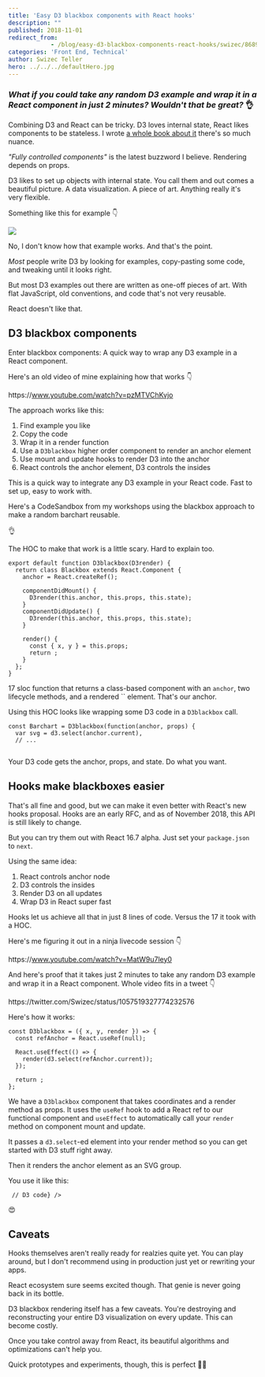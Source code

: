 ```yaml
---
title: 'Easy D3 blackbox components with React hooks'
description: ""
published: 2018-11-01
redirect_from: 
            - /blog/easy-d3-blackbox-components-react-hooks/swizec/8689
categories: 'Front End, Technical'
author: Swizec Teller
hero: ../../../defaultHero.jpg
---
```

### _What if you could take any random D3 example and wrap it in a React component in just 2 minutes? Wouldn't that be great?_ 👌



Combining D3 and React can be tricky. D3 loves internal state, React likes components to be stateless. I wrote [a whole book about it](https://gum.co/pMtnZ) there's so much nuance.



_"Fully controlled components"_ is the latest buzzword I believe. Rendering depends on props.



D3 likes to set up objects with internal state. You call them and out comes a beautiful picture. A data visualization. A piece of art. Anything really it's very flexible.



Something like this for example 👇



[![](./img/blog-wp-content-uploads-2018-11-animated-line.gif)](http://blockbuilder.org/kafunk/91f7b870b79c2f104f1ebacf4197c9dc)



No, I don't know how that example works. And that's the point.



_Most_ people write D3 by looking for examples, copy-pasting some code, and tweaking until it looks right.



But most D3 examples out there are written as one-off pieces of art. With flat JavaScript, old conventions, and code that's not very reusable.



React doesn't like that.



## D3 blackbox components



Enter blackbox components: A quick way to wrap any D3 example in a React component.



Here's an old video of mine explaining how that works 👇



https&#x3A;//www.youtube.com/watch?v=pzMTVChKvjo



The approach works like this:



1. Find example you like
2. Copy the code
3. Wrap it in a render function
4. Use a `D3blackbox` higher order component to render an anchor element
5. Use mount and update hooks to render D3 into the anchor
6. React controls the anchor element, D3 controls the insides



This is a quick way to integrate any D3 example in your React code. Fast to set up, easy to work with.



Here's a CodeSandbox from my workshops using the blackbox approach to make a random barchart reusable.





👌



The HOC to make that work is a little scary. Hard to explain too.



```
export default function D3blackbox(D3render) {
  return class Blackbox extends React.Component {
    anchor = React.createRef();

    componentDidMount() {
      D3render(this.anchor, this.props, this.state);
    }
    componentDidUpdate() {
      D3render(this.anchor, this.props, this.state);
    }

    render() {
      const { x, y } = this.props;
      return ;
    }
  };
}
```



17 sloc function that returns a class-based component with an `anchor`, two lifecycle methods, and a rendered `` element. That's our anchor.



Using this HOC looks like wrapping some D3 code in a `D3blackbox` call.



```
const Barchart = D3blackbox(function(anchor, props) {
  var svg = d3.select(anchor.current),
  // ...
  
```



Your D3 code gets the anchor, props, and state. Do what you want.



## Hooks make blackboxes easier



That's all fine and good, but we can make it even better with React's new hooks proposal. Hooks are an early RFC, and as of November 2018, this API is still likely to change.



But you can try them out with React 16.7 alpha. Just set your `package.json` to `next`.



Using the same idea:



1. React controls anchor node
2. D3 controls the insides
3. Render D3 on all updates
4. Wrap D3 in React super fast



Hooks let us achieve all that in just 8 lines of code. Versus the 17 it took with a HOC.



Here's me figuring it out in a ninja livecode session 👇



https&#x3A;//www.youtube.com/watch?v=MatW9u7ley0



And here's proof that it takes just 2 minutes to take any random D3 example and wrap it in a React component. Whole video fits in a tweet 👇



https&#x3A;//twitter.com/Swizec/status/1057519327774232576



Here's how it works:





```
const D3blackbox = ({ x, y, render }) => {
  const refAnchor = React.useRef(null);

  React.useEffect(() => {
    render(d3.select(refAnchor.current));
  });

  return ;
};
```



We have a `D3blackbox` component that takes coordinates and a render method as props. It uses the `useRef` hook to add a React ref to our functional component and `useEffect` to automatically call your `render` method on component mount and update.



It passes a `d3.select`-ed element into your render method so you can get started with D3 stuff right away.



Then it renders the anchor element as an SVG group.



You use it like this:



```
 // D3 code} />
```



😍



## Caveats



Hooks themselves aren't really ready for realzies quite yet. You can play around, but I don't recommend using in production just yet or rewriting your apps.



React ecosystem sure seems excited though. That genie is never going back in its bottle.



D3 blackbox rendering itself has a few caveats. You're destroying and reconstructing your entire D3 visualization on every update. This can become costly.



Once you take control away from React, its beautiful algorithms and optimizations can't help you.



Quick prototypes and experiments, though, this is perfect 👍🏼